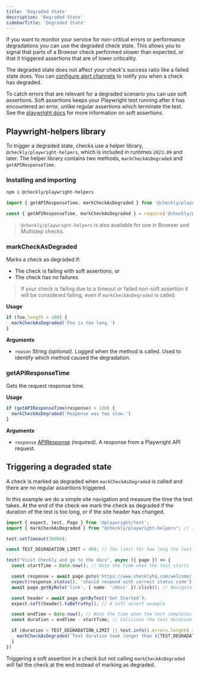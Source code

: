```yaml
---
title: 'Degraded State'
description: 'Degraded State'
sidebarTitle: 'Degraded State'
---
```


If you want to monitor your service for non-critical errors or performance degradations you can use the degraded check state. This allows you to signal that parts of a Browser check performed slower than expected, or that it triggered assertions that are of lower criticality. 

The degraded state does not affect your check's success ratio like a failed state does. You can [configure alert channels](/docs/alerting-and-retries/alert-channels/#managing-alert-channels) to notify you when a check has degraded. 

To catch errors that are relevant for a degraded scenario you can use soft assertions. Soft assertions keeps your Playwright test running after it has encountered an error, unlike regular assertions which terminate the test. See the [playwright docs](https://playwright.dev/docs/test-assertions#soft-assertions) for more information on soft assertions.

## Playwright-helpers library

To trigger a degraded state, checks use a helper library, `@checkly/playwright-helpers`, which is included in runtimes `2023.09` and later. 
The helper library contains two methods, `markCheckAsDegraded` and `getAPIResponseTime`. 

### Installing and importing

```bash
npm i @checkly/playwright-helpers
```

<CodeGroup dropdown>

```ts
import { getAPIResponseTime, markCheckAsDegraded } from '@checkly/playwright-helpers'
```

```js
const { getAPIResponseTime, markCheckAsDegraded } = require('@checkly/playwright-helpers')
```

</CodeGroup>

> `@checkly/playwright-helpers` is also available for use in Browser and Multistep checks.

### markCheckAsDegraded
Marks a check as degraded if:
- The check is failing with soft assertions, or
- The check has no failures

> If your check is failing due to a timeout or failed non-soft assertion it will be considered failing, even if `markCheckAsDegraded` is called.

**Usage**
```ts
if (foo.length > 100) {
  markCheckAsDegraded('Foo is too long.')
}
```

**Arguments**
- `reason` String *(optional)*. Logged when the method is called. Used to identify which method caused the degradation.

### getAPIResponseTime
Gets the request response time.

**Usage**
```ts
if (getAPIResponseTime(response) > 100) {
  markCheckAsDegraded('Response was too slow.')
}
```

**Arguments**
- `response` [APIResponse](https://playwright.dev/docs/api/class-apiresponse) *(required)*. A response from a Playwright API request.

## Triggering a degraded state

A check is marked as degraded when `markCheckAsDegraded` is called and there are no regular assertions triggered.

In this example we do a simple site navigation and measure the time the test takes. At the end of the check we mark the check as degraded if the duration of the test is too long, or if the site header has changed.

```ts degraded.spec.ts
import { expect, test, Page } from '@playwright/test';
import { markCheckAsDegraded } from "@checkly/playwright-helpers"; // Import the necessary method from the Checkly helpers library.

test.setTimeout(30000);

const TEST_DEGRADATION_LIMIT = 400; // The limit for how long the test can run before it is considered degraded.

test("Visit Checkly and go to the docs", async ({ page }) => {
  const startTime = Date.now(); // Note the time when the test starts

  const response = await page.goto('https://www.checklyhq.com/welcome/');
  expect(response.status(), 'should respond with correct status code').toBeLessThan(400) // Ensure that the welcome page loaded successfully
  await page.getByRole('link', { name: '/docs' }).click(); // Navigate to the documentation page

  const header = await page.getByText('Get Started');
  expect.soft(header).toBeTruthy(); // A soft assert example

  const endTime = Date.now(); // Note the time when the test completes
  const duration = endTime - startTime; // Calculate the test duration

  if (duration > TEST_DEGRADATION_LIMIT || test.info().errors.length) { // Trigger the degradation if the duration is longer than our set limit, or if the soft assert is triggered.
    markCheckAsDegraded(`Test duration took longer than ${TEST_DEGRADATION_LIMIT}`);
  }
})
```

Triggering a soft assertion in a check but not calling `markCheckAsDegraded` will fail the check at the end instead of marking as degraded.


